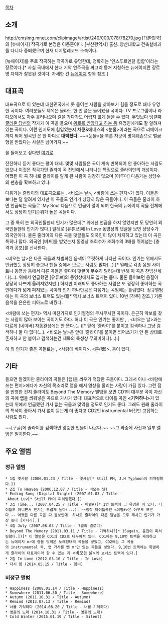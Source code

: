 [[목차]]

== 소개 ==
http://cmsimg.mnet.com/clipimage/artist/240/000/078/78270.jpg
[대한민국]의 [뉴에이지] 작곡가로 본명은 이동훈이다. [부산광역시] 출신. 양산대학교 건축설비과를 다니다 중퇴했으며 현재 디지털레코드 소속이다.

[뉴에이지]를 주로 작곡하는 작곡가로 유명한데, 정확히는 '인스투르멘탈 힙합'이라는 장르이다.[* 사실 국내에서 현대 기악 연주곡을 싸그리 뭉쳐 지칭하는 뉴에이지란 장르명 자체가 잘못된 것이다. 자세한 건 [[뉴에이지]] 항목 참조.]

== 대표곡 ==

대표곡으로 <My Soul>이 있는데 대한민국에서 못 들어본 사람을 찾아보기 힘들 정도로 꽤나 유명한 곡이다. 여러분들도 제목은 몰라도 한 번 쯤은 들어봤을 곡이다. TV 프로그램이나 라디오에서도 자주 흘러나오며 길을 가다가도 어렵지 않게 들을 수 있다.
무엇보다 [[넝쿨째 굴러온 당신]]의 작가가 이 곡을 들으며 [http://music.naver.com/todayMusic/index.nhn?startDate=20121021 위로를 받았다고 하는 등] 유명인에게도 잘 알려져 있는 곡이다.
이런 인지도에 힘입었는지 차쿤&에네스의 <눈물>이라는 곡으로 리메이크까지 되어 원곡인 <My Soul>은 한 마디로 '''대박쳤다.''' ~~<눈물>을 부른 차쿤이 명예훼손으로 벌금형을 받았다는 사실은 넘어가자.~~

<My Soul>을 들어보고 싶다면 [http://www.youtube.com/watch?feature=player_detailpage&v=EYl714wFeJM 여기로]

잔잔하니 듣기 좋다는 평이 대세. 몇몇 사람들은 곡이 계속 반복되어 안 좋아하는 사람도 있으나 이것은 작곡가인 줄라이 곡 전반에서 나타나는 특징으로 줄라이만의 개성이다.
어쨌든 이 곡 하나로 줄라이를 알게 된 사람이 굉장히 많으며 [이루마] 다음가는 상당수의 팬층을 확보하고 있다.

<My Soul> 다음가는 줄라이의 대표곡으로는 <In Love>, <비오는 날>, <바람에 쓰는 편지>가 있다.
이들은 <My Soul>보다는 덜 알려져 있지만 이 곡들도 인기가 상당히 많은 곡들이다.
이 곡들은 줄라이 하면 언급되는 곡들로 'My Soul'다음으로 언급이 많이 되며 한국의 뉴에이지 곡들 전체에서도 상당히 인기순위가 높은 곡들이다.

그 중 특히 <In Love>는 외국인들한테 인기가 많은데[* 위에선 언급을 하지 않았지만 <My Soul>도 당연히 외국인들한테 인기가 많다.] 일례로 [유튜브]에 In Love 동영상의 댓글을 보면 상당수가 외국인이다. 물론 줄라이의 다른 곡들 댓글들도 외국인이 많이 차지하고 있는데 이 곡은 특히나 많다. 외국인 [버프]를 받았는지 <In Love> 동영상 조회수가 <My Soul> 조회수의 3배를 뛰어넘는 [충격과 공포]를 선사한다.


<비오는 날>은 다른 곡들과 차별화된 음색이 뚜렷하게 나타난 곡이다. 인기는 위에서도 언급했듯 상당히 좋으나 팬들 중에서 모르는 사람도 많다(...).[* 일례로 각종 음원 사이트나 동영상 등에서 다른 곡들은 좋다며 댓글이 무수히 달리는데 반해 이 곡은 찬밥신세다(...). 위에서 언급했던 [유튜브]의 동영상에서도 입지는 좁다. 물론 들어보면 음질이 상당히 나쁘게 올려져있지만.] 
하지만 이래뵈도 좋아하는 사람은 또 굉장히 좋아하는 곡인데다가 넓게 퍼져있는 곡이라 인기 하나만큼은 <My Soul> 다음가는 곡임에는 틀림없다.
정규앨범 <Beyond The Memory>에는 이 곡의 보너스 트랙도 있는데[* <My Soul> 역시 보너스 트랙이 있다. 10번 [각주] 참조.] 기존 음색을 은은한 피아노로 바꿨다.


<바람에 쓰는 편지> 역시 마찬가지로 인기절정의 무시무시한 곡이다. 은근히 악보를 찾는 사람이 많아 보이는 곡이기도 하다.
허나 이 곡은 인기는 좋지만 <My Soul>, <In Love>, <비오는 날>과는 다르게 [네이버] 자동완성에는 안 뜬다.(...)[* 앞에 '줄라이'를 붙이고 검색하나 그냥 검색하나 둘 다 없다(...). <비오는 날>은 앞에 '줄라이'를 붙이면 띄어쓰기가 안 된 상태로 존재하고 안 붙이고 검색하는건 제목의 특성상 무의미하다(...).]


이 외 인기가 좋은 곡들로는 <Remember Me>, <사랑에 베이다>, <혼(魂)>, <Somewhere> 등이 있다.

== 기타 ==
들으면 알겠지만 줄라이의 곡들은 [랩]을 씌우기 적당한 곡들이다. 그래서 <My Soul>이나 <바람에 쓰는 편지>에다가 자신의 목소리로 랩을 해서 영상을 올리는 사람이 가끔 있다.
그런 점을 반영한 건지 줄라이도 Beyond The Memory 앨범을 보면 CD1의 대부분 곡이 자신의 곡에 랩을 씌워넣은 곡으로 가사가 있다!
대표적으로 타이틀 곡인 '''<기억하니>'''가 있는데 위에서 언급했던 가사 없는 곡들과 맞먹을 정도로 인기도 좋다.
그래도 원래 줄라이의 특색이 좋아서 가사 없이 듣는게 더 좋다고 CD2인 instrumental 버전만 고집하는 사람도 많다.

~~[구글]에 줄라이를 검색하면 엉뚱한 인물이 나온다.~~ ~~그 와중에 사진과 일부 앨범은 일치한다.~~ 

== 주요 앨범  ==

=== 정규 앨범 ===
 * 1집 옛사랑 (2006.01.23 / Title - 옛사랑[* Still PM, J.H Typhoon이 피처링했다.])
 * 2집 To Heaven (2006.12.07 / Title - 비오는 날)
 * Ending Song (Digital Single) (2007.01.03 / Title - About Luv[* Still PM이 피처링했다.])
 * 3집 Time... (2007.04.25 / Title - 이별#)[* 1번 트랙에 그 유명한 <My Soul>이 있다. 타이틀도 아니면서 인기는 드럽게 높다(...). ~~정작 타이틀곡인 <이별#>은 아무도 모른다.~~ 어쨌든 다른 곡은 다 듣보인데 <My Soul> 하나로 줄라이의 다른 앨범을 모두 제치고 인기가 가장 높다 [카더라].]
 * 4집 July (2007.08.03 / Title - 7월의 멜로디)
 * Beyond The Memory (2011.03.11 / Title - 기억하니?[* 1Sagain, 윤진이 피처링했다.])[* 이 앨범은 CD1과 CD2로 나누어져 있다. CD1에는 9,10번 트랙을 제외하고는 뉴에이지 mr에 랩을 덧씌운 노래형태의 곡들을 넣었고, CD2에는 그 곡들의 instrumental 즉, 랩 가사를 뺀 mr만 있는 곡들을 넣었다. 9,10번 트랙에는 특별하게 줄라이의 대표곡이라 할 수 있는 <My Soul>과 <비오는 날>의 보너스 트랙이 있다.]
 * 2집 In Love (2012.03.16 / Title - In Love)
 * 다시 봄 (2014.05.15 / Title - 봄비)

=== 비정규 앨범 ===
 * Happiness (2008.01.14 / Title - Happiness)
 * Somewhere (2011.06.30 / Title - Somewhere)
 * Autumn (2011.10.31 / Title - Autumn)
 * Remind (2013.07.13 / Title - Remind)
 * 너를 기억하다 (2014.08.20 / Title - 너를 기억하다)
 * 영혼의 노래 (2014.10.31 / Title - 영혼의 노래)
 * Cold Winter (2015.01.19 / Title - Silent)

